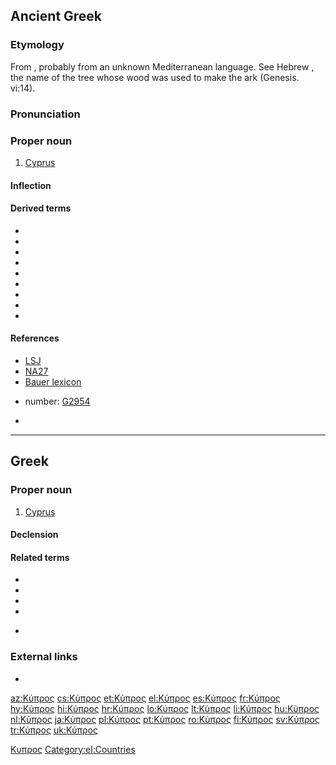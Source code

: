 ==Ancient Greek==
{{wikipedia|Cyprus}}
===Etymology===
From  {{term|κυπάρισσος|lang=grc}}, probably from an unknown Mediterranean {{etyl|pregrc|grc}} language. See Hebrew {{term|גפר|tr=gopher|lang=be}}, the name of the tree whose wood was used to make the ark (Genesis. vi:14).

===Pronunciation===
{{grc-ipa-rows|kj|u'|p|r|o|s}}

===Proper noun===
{{grc-proper noun|Κύπρου|f|second|Kupros}}

# [[Cyprus]]

====Inflection====
{{grc-decl-2nd-pax|form=F-sing|Κύπρ}}

====Derived terms====
* {{l|grc|Κύπριος}}
* {{l|grc|κύπριος}}
* {{l|grc|κυπρίς}}
* {{l|grc|κυπρογενής}}
* {{l|grc|κυπρογένεια}}
* {{l|grc|κυπρογένηα}}
* {{l|grc|κυπρόθε}}
* {{l|grc|κυπρόθεν}}
* {{l|grc|κύπρονδε}}

====References====
* [[:w:LSJ|LSJ]]
* [[:w:Novum Testamentum Graece|NA27]]
* [[:w:Bauer lexicon|Bauer lexicon]]
* {{w|Strong's Concordance}} number:  [http://www.biblestudytools.net/Lexicons/Greek/grk.cgi?number=2954&version=kjv G2954]
* {{grc-wh-page|1007}}
[[Category:grc:Islands|Κυπρος]]

----

==Greek==

===Proper noun===
{{el-noun-proper|f|Kýpros|unc}}

# [[Cyprus]]

====Declension====
{{el-nF-ος-2a|Κύπρ}}

====Related terms====
* {{l|el|Κυπριώτης|g=m|tr=Kypriótis|gloss=male Cypriot|sc=Grek}}
* {{l|el|Κύπριος|tr=Kýprios|g=m|gloss=male Cypriot|sc=Grek}}
* {{l|el|Κύπρια|tr=Kýpria|g=f|gloss=female Cypriot|sc=Grek}}
* {{l|el|Κυπριώτισσα|tr=Kypriótissa|g=f|gloss=female Cypriot|sc=Grek}}
* {{qualifier|cypriot}} {{l|el|Κυπραίος|tr=Kypraíos|g=m|gloss=male Cypriot|sc=Grek}}

===External links===
* {{pedialite|lang=el}}

[[Category:el:Countries]]

{{DEFAULTSORT:κυπροσ}}

[[az:Κύπρος]]
[[cs:Κύπρος]]
[[et:Κύπρος]]
[[el:Κύπρος]]
[[es:Κύπρος]]
[[fr:Κύπρος]]
[[hy:Κύπρος]]
[[hi:Κύπρος]]
[[hr:Κύπρος]]
[[lo:Κύπρος]]
[[lt:Κύπρος]]
[[li:Κύπρος]]
[[hu:Κύπρος]]
[[nl:Κύπρος]]
[[ja:Κύπρος]]
[[pl:Κύπρος]]
[[pt:Κύπρος]]
[[ro:Κύπρος]]
[[fi:Κύπρος]]
[[sv:Κύπρος]]
[[tr:Κύπρος]]
[[uk:Κύπρος]]